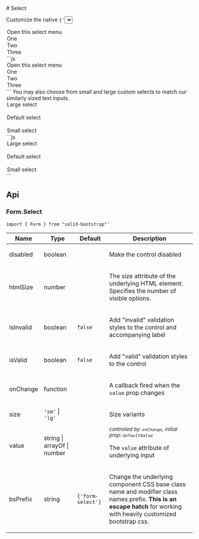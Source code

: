 
<GithubSource name="FormSelectDocs.mdx" />
# Select

<p className="lead">
  Customize the native <code>{'<select>'}</code>s with custom CSS that changes
  the element’s initial appearance.
</p>

<div className="row gy-5 pt-3">

  <Example title="Default">
    <Example.Preview>
      <Form.Select aria-label="Default select example">
        <option>Open this select menu</option>
        <option value="1">One</option>
        <option value="2">Two</option>
        <option value="3">Three</option>
      </Form.Select>
    </Example.Preview>
    <Example.Code>
      ```js
      <Form.Select aria-label="Default select example">
        <option>Open this select menu</option>
        <option value="1">One</option>
        <option value="2">Two</option>
        <option value="3">Three</option>
      </Form.Select>
      ```
    </Example.Code>
  </Example>

  <Example title="Sizing">
    <Example.Intro>
      You may also choose from small and large custom selects to match our similarly sized text inputs.
    </Example.Intro>
    <Example.Preview>
      <Form.Select size="lg">
        <option>Large select</option>
      </Form.Select>
      <br />
      <Form.Select>
        <option>Default select</option>
      </Form.Select>
      <br />
      <Form.Select size="sm">
        <option>Small select</option>
      </Form.Select>
    </Example.Preview>
    <Example.Code>
      ```js
      <Form.Select size="lg">
        <option>Large select</option>
      </Form.Select>
      <br />
      <Form.Select>
        <option>Default select</option>
      </Form.Select>
      <br />
      <Form.Select size="sm">
        <option>Small select</option>
      </Form.Select>
      ```
    </Example.Code>
  </Example>

</div>

## Api
### Form.Select
`import { Form } from "solid-bootstrap"'`

<table class="bg-white mb-0 table table-striped table-bordered">
  <thead>
    <tr><th>Name</th><th>Type</th><th>Default</th><th>Description</th></tr>
  </thead>
  <tbody>
    <tr><td>disabled </td><td><div>boolean</div></td><td></td><td><div><p>Make the control disabled</p></div></td></tr>
    <tr><td>htmlSize </td><td><div>number</div></td><td></td><td><div><p>The size attribute of the underlying HTML element. Specifies the number of visible options.</p></div></td></tr>
    <tr><td>isInvalid </td><td><div>boolean</div></td><td><code>false</code></td><td><div><p>Add "invalid" validation styles to the control and accompanying label</p></div></td></tr>
    <tr><td>isValid </td><td><div>boolean</div></td><td><code>false</code></td><td><div><p>Add "valid" validation styles to the control</p></div></td></tr>
    <tr><td>onChange </td><td><div>function</div></td><td></td><td><div><p>A callback fired when the <code>value</code> prop changes</p></div></td></tr>
    <tr><td>size </td><td><div><span><code>'sm'</code><span> | </span><code>'lg'</code></span></div></td><td></td><td><div><p>Size variants</p></div></td></tr>
    <tr><td>value </td><td><div>string | arrayOf | number</div></td><td></td><td><div class="mb-2"><small><em class="text-info"><span>controlled by: <code>onChange</code>, initial prop: <code>defaultValue</code></span></em></small></div><div><p>The <code>value</code> attribute of underlying input</p></div></td></tr>
    <tr><td>bsPrefix </td><td><div>string</div></td><td><code>{'form-select'}</code></td><td><div><p>Change the underlying component CSS base class name and modifier class names prefix. <strong>This is an escape hatch</strong> for working with heavily customized bootstrap css.</p></div></td></tr>
  </tbody>
</table>